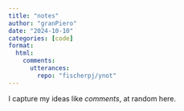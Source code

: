 ```yaml
---
title: "notes"
author: "granPiero"
date: "2024-10-10"
categories: [code]
format: 
  html:
    comments:
      utterances: 
        repo: "fischerpj/ynot"
---
```


I capture my ideas like *comments*, at random here.
